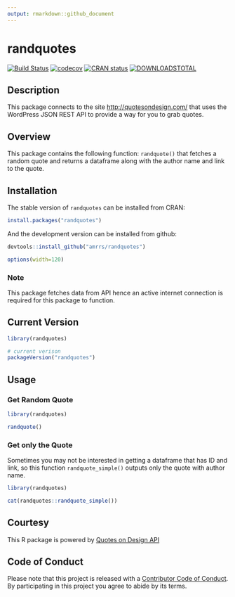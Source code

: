```yaml
---
output: rmarkdown::github_document
---
```


# randquotes

[![Build Status](https://travis-ci.org/amrrs/randquotes.svg?branch=master)](https://travis-ci.org/amrrs/randquotes) [![codecov](https://codecov.io/gh/amrrs/randquotes/branch/master/graph/badge.svg)](https://codecov.io/gh/amrrs/randquotes) [![CRAN status](https://www.r-pkg.org/badges/version/randquotes)](https://cran.r-project.org/package=randquotes) [![DOWNLOADSTOTAL](https://cranlogs.r-pkg.org/badges/grand-total/randquotes)](https://cranlogs.r-pkg.org/badges/grand-total/randquotes)

## Description

This package connects to the site <http://quotesondesign.com/> that uses the WordPress JSON REST API to provide a way for you to grab quotes.

## Overview

This package contains the following function:
`randquote()` that fetches a random quote and returns a dataframe along with the author name and link to the quote.

## Installation

The stable version of `randquotes` can be installed from CRAN:

```r
install.packages("randquotes")
```

And the development version can be installed from github:

```r
devtools::install_github("amrrs/randquotes")
```

```r
options(width=120)
```

### Note

This package fetches data from API hence an active internet connection is required for this package to function.

## Current Version

```r
library(randquotes)

# current verison
packageVersion("randquotes")

```

## Usage

### Get Random Quote

```r
library(randquotes)

randquote()
```
### Get only the Quote

Sometimes you may not be interested in getting a dataframe that has ID and link, so this function `randquote_simple()` outputs only the quote with author name.

```r
library(randquotes)

cat(randquotes::randquote_simple())
```

## Courtesy

This R package is powered by [Quotes on Design API](https://quotesondesign.com/api-v4-0/)

## Code of Conduct

Please note that this project is released with a [Contributor Code of Conduct](CONDUCT.md). By participating in this project you agree to abide by its terms.